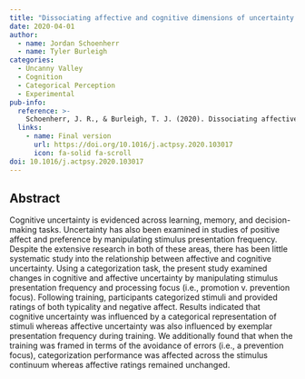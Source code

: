 ```yaml
---
title: "Dissociating affective and cognitive dimensions of uncertainty by altering regulatory focus"
date: 2020-04-01
author:
  - name: Jordan Schoenherr
  - name: Tyler Burleigh
categories: 
  - Uncanny Valley
  - Cognition
  - Categorical Perception
  - Experimental
pub-info:
  reference: >-
    Schoenherr, J. R., & Burleigh, T. J. (2020). Dissociating affective and cognitive dimensions of uncertainty by altering regulatory focus. Acta Psychologica, 205, 103017. doi: <a href="https://doi.org/10.1016/j.actpsy.2020.103017"><code>10.1016/j.actpsy.2020.103017</code></a>
  links:
    - name: Final version
      url: https://doi.org/10.1016/j.actpsy.2020.103017
      icon: fa-solid fa-scroll
doi: 10.1016/j.actpsy.2020.103017
---
```


## Abstract

Cognitive uncertainty is evidenced across learning, memory, and decision-making tasks. Uncertainty has also been examined in studies of positive affect and preference by manipulating stimulus presentation frequency. Despite the extensive research in both of these areas, there has been little systematic study into the relationship between affective and cognitive uncertainty. Using a categorization task, the present study examined changes in cognitive and affective uncertainty by manipulating stimulus presentation frequency and processing focus (i.e., promotion v. prevention focus). Following training, participants categorized stimuli and provided ratings of both typicality and negative affect. Results indicated that cognitive uncertainty was influenced by a categorical representation of stimuli whereas affective uncertainty was also influenced by exemplar presentation frequency during training. We additionally found that when the training was framed in terms of the avoidance of errors (i.e., a prevention focus), categorization performance was affected across the stimulus continuum whereas affective ratings remained unchanged.
